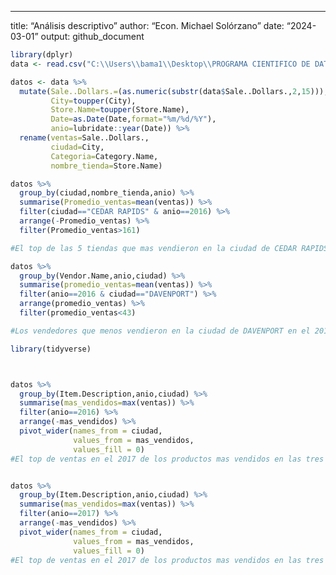 ---
title: "Análisis descriptivo"
author: "Econ. Michael Solórzano"
date: "2024-03-01"
output: github_document
  

```{r Análisis descriptivo de una base de datos de ventas de licores de una empresa de Estados Unidos con mas de 58 mil observaciones y 25 variables}
library(dplyr)
data <- read.csv("C:\\Users\\bama1\\Desktop\\PROGRAMA CIENTIFICO DE DATOS\\Modulo 1\\BASES DE DATOS\\Iowa_Liquor_Sales_YG84CD.csv", stringsAsFactors = F, header = T)

datos <- data %>% 
  mutate(Sale..Dollars.=(as.numeric(substr(data$Sale..Dollars.,2,15))),
         City=toupper(City),
         Store.Name=toupper(Store.Name),
         Date=as.Date(Date,format="%m/%d/%Y"),
         anio=lubridate::year(Date)) %>% 
  rename(ventas=Sale..Dollars.,
         ciudad=City,
         Categoria=Category.Name,
         nombre_tienda=Store.Name)
```



```{r Top de 5 tiendas (promedio de ventas) para el año 2016,para la ciudad CEDAR RAPIDS}
datos %>% 
  group_by(ciudad,nombre_tienda,anio) %>% 
  summarise(Promedio_ventas=mean(ventas)) %>% 
  filter(ciudad=="CEDAR RAPIDS" & anio==2016) %>% 
  arrange(-Promedio_ventas) %>% 
  filter(Promedio_ventas>161)

#El top de las 5 tiendas que mas vendieron en la ciudad de CEDAR RAPIDS en el 2016 fueron: SAM'S CLUB 8162, FAREWAY STORES #151, BENZ DISTRIBUTING, LEO1 y TARGET STORE T-1771 


```

```{r ¿Cuáles fueron los 5 últimos vendedores (promedio de ventas, para el 2016, para DAVENPORT)? }
datos %>% 
  group_by(Vendor.Name,anio,ciudad) %>% 
  summarise(promedio_ventas=mean(ventas)) %>% 
  filter(anio==2016 & ciudad=="DAVENPORT") %>% 
  arrange(promedio_ventas) %>% 
  filter(promedio_ventas<43)

#Los vendedores que menos vendieron en la ciudad de DAVENPORT en el 2016 fueron: Luxco-St Louis, A HARDY USA LTD, Rumcoqui and Co, Prestige Wine & Spirits Group y Dehner Distillery

```

```{r ¿Cuál es el top 5 de productos más vendidos, para el 2016 y 2017, por ciudad?}
library(tidyverse)



datos %>%
  group_by(Item.Description,anio,ciudad) %>% 
  summarise(mas_vendidos=max(ventas)) %>% 
  filter(anio==2016) %>%
  arrange(-mas_vendidos) %>% 
  pivot_wider(names_from = ciudad,
              values_from = mas_vendidos,
              values_fill = 0)
#El top de ventas en el 2017 de los productos mas vendidos en las tres ciudades fueron: Cedar Ridge Barrel Aged Rum 5YR Reserve (este producto solo se vendio en CEDAR RAPIDS), Malibu Coconut Rum, Rumchata, Bailey's Original Irish Cream y Uv Blue (raspberry) Vodka


datos %>%
  group_by(Item.Description,anio,ciudad) %>% 
  summarise(mas_vendidos=max(ventas)) %>% 
  filter(anio==2017) %>%
  arrange(-mas_vendidos) %>% 
  pivot_wider(names_from = ciudad,
              values_from = mas_vendidos,
              values_fill = 0) 
#El top de ventas en el 2017 de los productos mas vendidos en las tres ciudades fueron: Godiva Liqueur, Godiva White Chocolate Liqueur, Bailey's Original Irish Cream, Bailey's Salted Caramel y Rumchata







  
```

